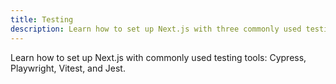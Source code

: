 ```yaml
---
title: Testing
description: Learn how to set up Next.js with three commonly used testing tools — Cypress, Playwright, Vitest, and Jest.
---
```


Learn how to set up Next.js with commonly used testing tools: Cypress, Playwright, Vitest, and Jest.
